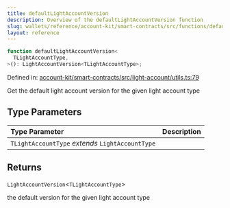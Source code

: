 ```yaml
---
title: defaultLightAccountVersion
description: Overview of the defaultLightAccountVersion function
slug: wallets/reference/account-kit/smart-contracts/src/functions/defaultLightAccountVersion
layout: reference
---
```


```ts
function defaultLightAccountVersion<
  TLightAccountType,
>(): LightAccountVersion<TLightAccountType>;
```

Defined in: [account-kit/smart-contracts/src/light-account/utils.ts:79](https://github.com/alchemyplatform/aa-sdk/blob/49e74eee8606f480b200b4612d00d950da8a8742/account-kit/smart-contracts/src/light-account/utils.ts#L79)

Get the default light account version for the given light account type

## Type Parameters

| Type Parameter                                   | Description |
| :----------------------------------------------- | :---------- |
| `TLightAccountType` _extends_ `LightAccountType` |             |

## Returns

`LightAccountVersion`\<`TLightAccountType`>

the default version for the given light account type
